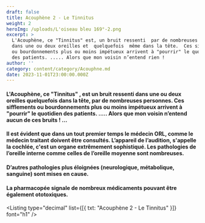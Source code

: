 ```yaml
---
draft: false
title: Acouphène 2 - Le Tinnitus
weight: 2
heroImg: /uploads/L'oiseau bleu 169°-2.png
excerpt: >
  L'Acouphène, ce "Tinnitus" est, un bruit ressenti  par de nombreuses personnes
  dans une ou deux oreilles et  quelquefois  même dans la tête.  Ces sifflements
  ou bourdonnements plus ou moins impétueux arrivent à "pourrir" le quotidien
  des patients. ..... Alors que mon voisin n’entend rien !
author: ''
category: content/category/Acouphne.md
date: 2023-11-01T23:00:00.000Z
---
```


#### L'Acouphène, ce "Tinnitus" , est un bruit ressenti dans une ou deux oreilles quelquefois dans la tête, par de nombreuses personnes. Ces sifflements ou bourdonnements plus ou moins impétueux arrivent à "pourrir" le quotidien des patients. ..... Alors que mon voisin n’entend aucun de ces bruits ! ...

<Space height={30} />

#### Il est évident que dans un tout premier temps le médecin ORL, comme le médecin traitant doivent être consultés. L’appareil de l’audition, s'appelle la cochlée, c'est un organe extrêmement sophistiqué. Les pathologies de l’oreille interne comme celles de l’oreille moyenne sont nombreuses.

<Space height={30} />

#### D’autres pathologies plus éloignées (neurologique, métabolique, sanguine) sont mises en cause.

<Space height={30} />

#### La pharmacopée signale de nombreux médicaments pouvant être également ototoxiques.

<Listing type="decimal" list={[{ txt: "Acouphène 2 - Le Tinnitus" }]} font="h1" />

<Listing type="decimal" font="h1" />
